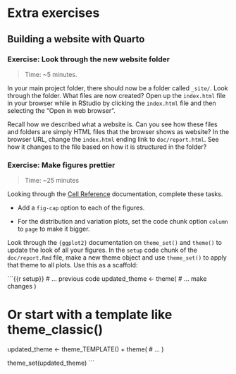 # Extra exercises

## Building a website with Quarto

### Exercise: Look through the new website folder

> Time: \~5 minutes.

In your main project folder, there should now be a folder called
`_site/`. Look through the folder. What files are now created? Open up
the `index.html` file in your browser while in RStudio by clicking the
`index.html` file and then selecting the "Open in web browser".

<!-- TODO: Confirm the name of the website folder. -->

Recall how we described what a website is. Can you see how these files
and folders are simply HTML files that the browser shows as website? In
the browser URL, change the `index.html` ending link to
`doc/report.html`. See how it changes to the file based on how it is
structured in the folder?

### Exercise: Make figures prettier

> Time: \~25 minutes

Looking through the [Cell
Reference](https://quarto.org/docs/reference/cells/cells-knitr.html)
documentation, complete these tasks.

-   Add a `fig-cap` option to each of the figures.

-   For the distribution and variation plots, set the code chunk option
    `column` to `page` to make it bigger.

Look through the `{ggplot2}` documentation on `theme_set()` and
`theme()` to update the look of all your figures. In the `setup` code
chunk of the `doc/report.Rmd` file, make a new theme object and use
`theme_set()` to apply that theme to all plots. Use this as a scaffold:

```{{r setup}}
# ... previous code
updated_theme <- theme(
  # ... make changes
)

# Or start with a template like theme_classic()

updated_theme <- theme_TEMPLATE() +
  theme(
    # ...
  )

theme_set(updated_theme)
```
